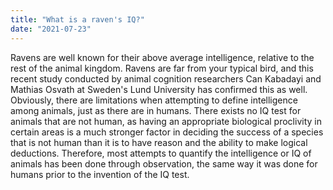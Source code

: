 ```yaml
---
title: "What is a raven's IQ?"
date: "2021-07-23"
---
```

Ravens are well known for their above average intelligence, relative to the rest of the animal kingdom. Ravens are far 
from your typical bird, and this recent study conducted by animal cognition researchers Can Kabadayi and Mathias Osvath
at Sweden's Lund University has confirmed this as well. Obviously, there are limitations when attempting to define 
intelligence among animals, just as there are in humans. There exists no IQ test for animals that are not human, 
as having an appropriate biological proclivity in certain areas is a much stronger factor in deciding the success 
of a species that is not human than it is to have reason and the ability to make logical deductions. Therefore, 
most attempts to quantify the intelligence or IQ of animals has been done through observation, 
the same way it was done for humans prior to the invention of the IQ test.